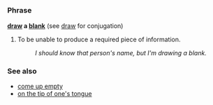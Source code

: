 =={{en}}==

===Phrase===
'''[[draw]] a [[blank]]''' (see [[draw]] for conjugation)

# {{idiom}} To be unable to produce a required piece of information.
#: ''I should know that person's name, but I'm drawing a blank.''

===See also===
*[[come up empty]]
*[[on the tip of one's tongue]]